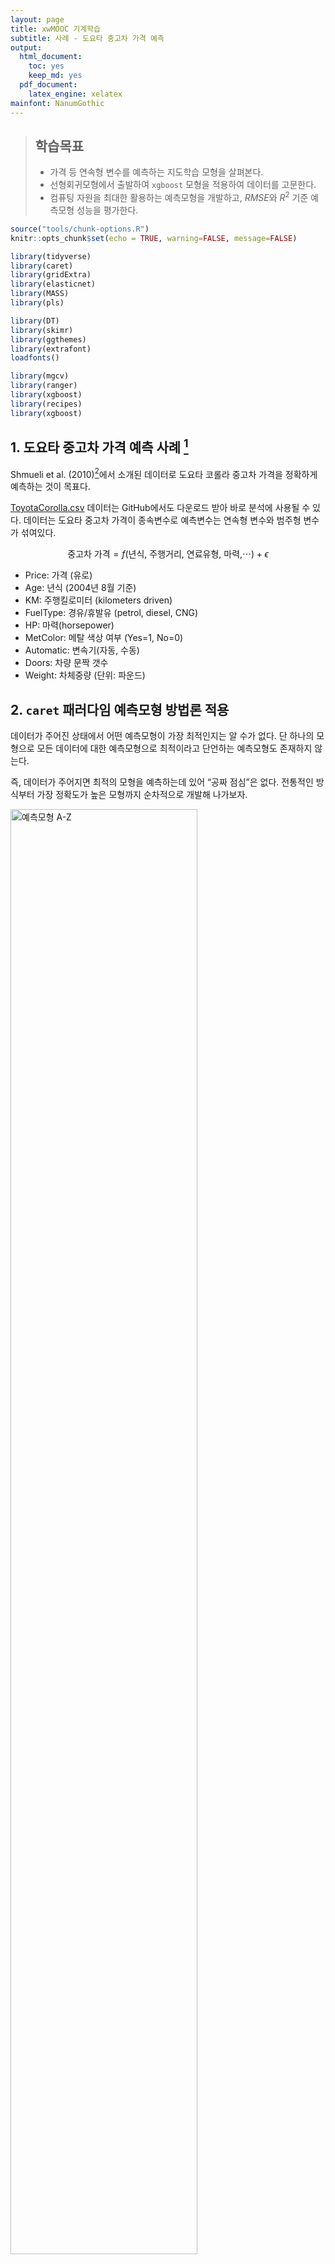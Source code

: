 ```yaml
---
layout: page
title: xwMOOC 기계학습
subtitle: 사례 - 도요타 중고차 가격 예측
output:
  html_document: 
    toc: yes
    keep_md: yes
  pdf_document:
    latex_engine: xelatex
mainfont: NanumGothic
---
```

 
> ## 학습목표 {.objectives}
>
> * 가격 등 연속형 변수를 예측하는 지도학습 모형을 살펴본다.
> * 선형회귀모형에서 출발하여 `xgboost` 모형을 적용하여 데이터를 고문한다.
> * 컴퓨팅 자원을 최대한 활용하는 예측모형을 개발하고, $RMSE$와 $R^2$ 기준 예측모형 성능을 평가한다.


``` r
source("tools/chunk-options.R")
knitr::opts_chunk$set(echo = TRUE, warning=FALSE, message=FALSE)

library(tidyverse)
library(caret)
library(gridExtra)
library(elasticnet)
library(MASS)
library(pls)

library(DT)
library(skimr)
library(ggthemes)
library(extrafont)
loadfonts()

library(mgcv)
library(ranger)
library(xgboost)
library(recipes)
library(xgboost)
```

## 1. 도요타 중고차 가격 예측 사례 [^toyota-data] {#toyota-data}

[^toyota-data]: [TOYOTA COROLLA 데이터 설명 및 R 코드](http://hedibert.org/wp-content/uploads/2014/03/toyotacorolla-R.txt)

Shmueli et al. (2010)[^toyota]에서 소개된 데이터로 도요타 코롤라 중고차 가격을 정확하게 예측하는 것이 목표다.

[^toyota]: [Shmueli, G., Patel, N.R., and Bruce, P.C.: Data Mining for Business Intelligence. Second edition. Hoboken, NJ: John Wiley & Sons, Inc., 2010](http://as.wiley.com/WileyCDA/WileyTitle/productCd-EHEP002378.html)

[ToyotaCorolla.csv](https://raw.githubusercontent.com/datailluminations/PredictingToyotaPricesBlog/master/ToyotaCorolla.csv) 
데이터는 GitHub에서도 다운로드 받아 바로 분석에 사용될 수 있다. 데이터는 도요타 중고차 가격이 종속변수로 예측변수는 연속형 변수와 범주형 변수가 섞여있다.

$$\text{중고차 가격} = f(\text{년식, 주행거리, 연료유형, 마력,} \cdots) + \epsilon$$

- Price: 가격 (유로)
- Age: 년식 (2004년 8월 기준)
- KM: 주행킬로미터 (kilometers driven)
- FuelType: 경유/휴발유 (petrol, diesel, CNG)
- HP: 마력(horsepower)
- MetColor: 메탈 색상 여부 (Yes=1, No=0)
- Automatic: 변속기(자동, 수동)
- Doors: 차량 문짝 갯수 
- Weight: 차체중량 (단위: 파운드)


## 2. `caret` 패러다임 예측모형 방법론 적용 {#caret-paradigm}

데이터가 주어진 상태에서 어떤 예측모형이 가장 최적인지는 알 수가 없다.
단 하나의 모형으로 모든 데이터에 대한 예측모형으로 최적이라고 단언하는 예측모형도 존재하지 않는다.

즉, 데이터가 주어지면 최적의 모형을 예측하는데 있어 "공짜 점심"은 없다.
전통적인 방식부터 가장 정확도가 높은 모형까지 순차적으로 개발해 나가보자.

<img src="fig/ml-predictive-model.png" alt="예측모형 A-Z" width="77%">

1. 가장 단순한 모형을 데이터에 한번 적합시키고, 예측모형 개발자의 경험과 지식을 사용하여 가장 예측을 잘하는 모형을 추출해낸다.
1. 다양한 예측모형을 모형개발자가 설정하고, R이 자동으로 특정 조건 예를 들어, $R^2$, $RMSE$, $정확도$, $민감도$, $ROC$ 등을 최적화하는 모형을 교차타당도, 훈련/검증 데이터 기준, 붓스트랩 등의 방식으로 찾아낸다.
1. 컴퓨터와 R을 사용한 예측모형개발의 경우, 시간과 자원이 많이 소요되기 때문에 가장 병렬 컴퓨팅 개념을 확장하여 작업의 효율성과 더불어 더욱 크고 복잡한 문제에 대한 예측모형을 제시한다.


### 2.1. 데이터 준비 {#prepare-toyota-data}

`readr` 팩키지를 사용하면 `read_csv` 함수에 인자로 웹URL을 넣으면 내부적으로 인터넷 데이터처리 핸들러가 있어 자동으로 불러올 수 있게 된다. `tuc.df` 데이터프레임으로 작명(Toyota Used Car)하여 데이터를 불러오고, 
`caret` 팩키지 `createDataPartition` 함수로 7:3으로 훈련데이터와 검증데이터로 쪼갠다.

```r
# library(tidyverse)
# library(caret)

# 01. 데이터 가져오기-----------------------------
# 1.1. 데이터 불러오기

tuc.df <- read_csv("https://raw.githubusercontent.com/datailluminations/PredictingToyotaPricesBlog/master/ToyotaCorolla.csv")
dim(tuc.df)

# 1.2. 훈련데이터, 검증데이터
in_train <- createDataPartition(tuc.df$Price, p = .7, list = FALSE)

tuc.train.df <- tuc.df[in_train, ]
tuc.test.df <- tuc.df[-in_train, ]
```

### 2.2. 데이터 정제 {#clean-toyota-data}

도요타 중고차 데이터가 이미 전처리되어 정제되어 있기 때문에 데이터 정제 및 전처리 과정은 생략한다.

```r
# 02. 데이터 정제 및 전처리 ---------------------
# 생략
```

## 3. 예측모형 개발 {#predictive-model-toyota-data}

전통적인 수작업 예측모형개발 과정을 살펴보고 컴퓨팅 자원과 지식을 활용한 예측모형개발 과정을 순차적으로 살펴본다.

### 3.1. 전통 수작업 예측모형 개발 {#predictive-model-in-old-way}

훈련데이터와 검증데이터로 우선 나누고 나서, 각 모형에 훈련데이터를 넣고, 적합시킨 예측모형에 검증데이터를 넣어 예측을 순서대로 진행해 나간다. 선형회귀모형, 강건 선형회귀모형, PLS(Partial Least Square, 부분최소자승법), 능선회귀모형을 예측모형으로 사용하고, 검증데이터를 넣어 성능을 예측한다.

```r
# 03. 예측 모형 개발 ----------------------------
# Y변수와 X변수 구분 ----------------------------

# 훈련 데이터
tuc.train.Y <- tuc.train.df$Price
tuc.train.X <- tuc.train.df %>% dplyr::select(-Price)

# 검증 데이터
tuc.test.Y <- tuc.test.df$Price
tuc.test.X <- tuc.test.df %>% dplyr::select(-Price)

# 예측모형 적합------------------------------

# 3.1. 선형회귀모형
tuc.lm.m <- lm(Price ~ ., data = tuc.train.df)
tuc.lm.pred <- predict(tuc.lm.m, tuc.test.X) 

tuc.lm.values <- data.frame(obs = tuc.test.Y, pred = tuc.lm.pred) 
defaultSummary(tuc.lm.values)

# 3.2. 강건 선형회귀모형
# library(MASS)
tuc.rlm.m <- rlm(Price ~ ., data = tuc.train.df)
tuc.rlm.pred <- predict(tuc.rlm.m, tuc.test.X) 

tuc.rlm.values <- data.frame(obs = tuc.test.Y, pred = tuc.rlm.pred) 
defaultSummary(tuc.rlm.values)

# 3.3. PLS (Partial Least Square)
# library(pls)
tuc.plsr.m <- plsr(Price ~ ., data = tuc.train.df)
tuc.plsr.pred <- predict(tuc.plsr.m, tuc.test.X, ncomp = 1:2) 

# 3.4. 능선 회귀모형(Ridge Regression)
# library(elasticnet)
tuc.ridge.m <- enet(x = as.matrix(tuc.train.X[,-3]), y = tuc.train.Y, lambda = 0.001)

tuc.ridge.pred <- predict(tuc.ridge.m, newx = as.matrix(tuc.test.X[,-3]), 
                          s = 1, mode = "fraction", type = "fit")

tuc.ridge.coef <- predict(tuc.ridge.m, newx = as.matrix(tuc.test.X[,-3]),  
                    s = .1, mode = "fraction", type = "coefficients")

tuc.ridge.coef$coefficients
```

검증데이터의 종속변수와 예측모형에서 나온 종속변수 예측값과 산점도를 그려본다.
모형에서 예측된 값을 잔차와 함께 산점도로 도식화한다.

```r
# 모형 시각화 -----------------------------------------------------
# 1. 선형회귀모형

p.fit <- xyplot(tuc.test.Y ~ predict(tuc.lm.m),
       type = c("p", "g"), xlab = "Predicted", ylab = "Observed")
p.resid <- xyplot(resid(tuc.lm.m) ~ predict(tuc.lm.m), add=TRUE,
       type = c("p", "g"), 
       xlab = "Predicted", ylab = "Residuals")
grid.arrange(p.fit, p.resid, ncol=2)
```

### 3.2. 컴퓨팅을 활용한 예측모형 개발  {#predictive-model-in-automatic-way}

교차타당도(cross-validation) 방법(10개 집단)을 사용해서 선형회귀모형, 강건 선형회귀모형, PLS(Partial Least Square, 부분최소자승법), 능선회귀모형, 라소 회귀방법을 적용하여 가장 최적의 모형을 선정한다.

```r
# 컴퓨팅을 활용한 예측모형 ------------------------------------------

# 0. 교차타당도 제어조건 설정
ctrl <- trainControl(method = "cv", number = 10)

# 1. 선형회귀모형
tuc.lm.tune <- train(Price ~ ., data = tuc.train.df, 
                      method = "lm", 
                      trControl = ctrl)
tuc.lm.tune

# 2. 강건 선형회귀모형
tuc.rlm.tune <- train(Price ~ ., data = tuc.train.df, 
                      method = "rlm", 
                      trControl = ctrl)
tuc.rlm.tune

# 3. 부분최소자승모형
tuc.plsr.tune <- train(Price ~ ., data = tuc.train.df, 
                       method = "pls",
                       preProc = c("center", "scale"),
                       tuneLength = 20, 
                       trControl = ctrl)
tuc.plsr.tune

# 4. 능선회귀모형
ridgeGrid <- data.frame(.lambda = seq(0, .1, length = 15))
tuc.ridge.tune <- train(tuc.train.X[,-3], tuc.train.Y, 
                        method = "ridge", 
                        tuneGrid = ridgeGrid, 
                        trControl = ctrl)
tuc.ridge.tune

# 5. 라소 회귀모형
enetGrid <- expand.grid(.lambda = c(0, 0.01, .1), 
                        .fraction = seq(.05, 1, length = 20))
tuc.lasso.tune <- train(tuc.train.X[,-3], tuc.train.Y,  
                        method = "enet", 
                        tuneGrid = enetGrid, 
                        trControl = ctrl)
tuc.lasso.tune
```

5개 모형을 $RMSE$와 $R^2$ 기준으로 가장 성능이 좋은 모형을 선정한다.

```r
tuc.comp <- resamples(list( 
  LM =tuc.lm.tune,
  RLM = tuc.rlm.tune,
  PLS = tuc.plsr.tune,
  Lasso = tuc.lasso.tune, Ridge = tuc.ridge.tune))

bwplot(tuc.comp,  layout = c(2, 1),scales = list(relation = "free"),
       xlim = list(c(0, 2500), c(0.5, 1)))
```

## 4. 예측모형 실무 {#practical-predictive-model-toyota-data}

예측모형을 실무적으로 개발할 경우 모형데이터가 준비되면 이를 모형공식과 설계행렬(design matrix)로 나누어 준비한다.
모형공식과 설계행렬을 구분할 경우 예측모형이 갈수록 복잡해지고 정교해짐에 따라 관련 실수를 사전에 바로잡을 수 있는 장점이 있다.
모형공식과 설계행렬이 준비되면 `lm`, `glm`, `ranger`, `xgboost` 등 다양한 예측모형을 적합시킨다.

도요타 중고차 가격예측같은 지도학습 예측모형 개발은 **RMSE(제곱근평균제곱오차, root mean square error)**가 최소화되는 모형을 선정한다.
물론 $R^2$ 결정계수도 활용하기도 한다. 

<img src="fig/practical_predictive_model.png" alt="예측모형 실무" width="77%" />

- mgcv: `gam` 일반화 가법모형(Generalized Additive Model)
- ranger: `Random Forest` 모형 
- xgboost: `xgboost` 모형
- recipes: 모형설계행렬 구축 

### 4.1. 데이터 전처리

도요타 중고차 데이터를 불러와서 연속형과 범주형으로 나누고 범주형 데이터는 요인으로 정의하고 각 요인 내부 수준을 설정한다.

``` r
# 0. 환경설정 -------------------------
# library(mgcv)
# library(ranger)
# library(xgboost)
# library(recipes)
# library(ranger)

# 1. 데이터 가져오기 -------------------------
tuc_dat <- read_csv("https://raw.githubusercontent.com/datailluminations/PredictingToyotaPricesBlog/master/ToyotaCorolla.csv")

# 2. 데이터 전처리 -------------------------
tuc_df <- tuc_dat %>% mutate(MetColor = factor(MetColor, levels=c(0, 1), labels=c("No Metallic", "Metallic")),
                  FuelType = factor(FuelType, levels=c("CNG", "Diesel", "Petrol")),
                  Automatic = factor(Automatic, levels=c(0, 1), labels=c("Manual", "Automatic")))

datatable(tuc_df) %>% 
    formatRound(c(1,3,8,10), digits=0)
```

### 4.2. 모형 공식 및 선형 회귀 모형 적합

데이터가 준비되면 모형공식에 따라 예측변수와 설명변수를 공식으로 지정하고 기본 선형예측 모형을 적합해본다.

``` r
# 3. 예측 회귀 모형 -------------------------
## 3.0. 회귀 모형 수식 --------------------------------
y_var <- "Price"
x_var <- setdiff(names(tuc_df), y_var)

fmla <- as.formula(paste(y_var, "~", paste(x_var, collapse="+")))

## 3.1. 기본 모형적합 --------------------------------

tuc_lm <- lm(fmla, data = tuc_dat)

tuc_df$pred <- predict(tuc_lm)

tuc_df %>% 
    mutate(resid = pred - Price) %>% 
    summarise(rmse = sqrt(mean(resid^2)))

ggplot(tuc_df, aes(x = pred, y = Price)) +
    geom_point() +
    geom_abline(color = "darkblue", size=2) +
    theme_bw(base_family="NanumGothic") +
    labs(title="도요타 중고차 예측가격과 실제 가격", x="예측가격", y="실제가격", subtitle="단위: 유로") +
    scale_y_continuous(labels=scales::comma) +
    scale_x_continuous(labels=scales::comma)
```

### 4.3. `Y` 중고차 가격 변수 변환

예측값과 실제 중고차 가격이 값이 커질수록 오차가 커지는 것과 함께, 
원래 중고차 가격 데이터가 정규분포와 차이가 나서 로그 변환을 하여 예측모형을 개발해본다.


``` r
## 3.2. Y 변수 변환 --------------------------------
### 3.2.1. 정규분포 적합 -------------------------
tuc_normal_g <- tuc_df %>% 
    ggplot(aes(x=Price)) +
    geom_histogram(aes(y = ..density..), binwidth=1000) +
    stat_function(fun = dnorm, 
                  args = list(mean = mean(tuc_df$Price), sd = sd(tuc_df$Price)), 
                  lwd = 2, col = 'red') +
    theme_bw(base_family="NanumGothic") +
    labs(title="도요타 중고차 가격 분포", x="중고차 가격", y="확률밀도(density)", subtitle="단위: 유로") +
    scale_x_continuous(labels=scales::comma)

tuc_log_g <- tuc_df %>% 
    ggplot(aes(x=log(Price))) +
    geom_histogram(aes(y = ..density..)) +
    stat_function(fun = dnorm, 
                  args = list(mean = mean(log(tuc_df$Price)), sd = sd(log(tuc_df$Price))), 
                  lwd = 2, col = 'red') +
    theme_bw(base_family="NanumGothic") +
    labs(title="도요타 중고차 로그 변환가격 분포", x="중고차 가격(로그변환)", y="", subtitle="단위: 유로") +
    scale_x_continuous(labels=scales::comma)

grid.arrange(tuc_normal_g, tuc_log_g, nrow=1)

### 3.2.2. 중고차 가격 로그변환 전후 빈도수 -------------------------
tuc_df %>% mutate(log_Price = log(Price)) %>% 
    gather(key=y_type, value=y_val, Price, log_Price) %>% 
    mutate(y_type = factor(y_type, levels=c("Price", "log_Price"))) %>% 
    ggplot(aes(x=y_val, color=y_type)) +
    geom_histogram(aes(y = ..count..)) +
    facet_wrap(~y_type, scale="free") +
    theme_bw(base_family="NanumGothic") +
    labs(title="중고차 가격 로그변환 전후 분포 비교", x="중고차 가격", y="빈도수", subtitle="단위: 유로") +
    scale_x_continuous(labels=scales::comma) +
    scale_y_continuous(labels=scales::comma) +
    theme(legend.position = "none")
```

로그로 예측가격을 변환한 후에 모형적합을 시키고 로그의 역변환 지수함수로 원래 값을 복원한다.
그리고 나서 선형모형과 성능을 RMSE로 비교한다.

``` r
### 3.2.4. 변수 변환 모형적합 --------------------------------
fmla_log <- as.formula(paste("log(Price)", "~", paste(x_var, collapse="+")))    

tuc_log_lm <- lm(fmla_log, data = tuc_dat)

tuc_df$pred_log <- exp(predict(tuc_log_lm))

tuc_df %>% 
    mutate(resid = pred - Price,
           resid_log = pred_log - Price) %>% 
    summarise(rmse = sqrt(mean(resid^2)),
              rmse_log = sqrt(mean(resid_log^2))) %>% 
    bind_cols(data.frame(rsq=broom::glance(tuc_lm)$r.squared,
                         rsq_log=broom::glance(tuc_log_lm)$r.squared))

tuc_df %>% gather(key=reg_model, value=reg_pred, pred, pred_log) %>% 
    ggplot(aes(x = reg_pred, y = Price, color=reg_model)) +
        geom_point(alpha=0.3) +
        geom_abline(size=1.3, color = "darkblue") +
        theme_bw(base_family="NanumGothic") +
        labs(title="도요타 중고차 예측가격과 실제 가격", x="예측가격", y="실제가격", subtitle="단위: 유로") +
        scale_y_continuous(labels=scales::comma) +
        scale_x_continuous(labels=scales::comma)
```

### 4.3. `X` 변수 변환

`Y` 중고차 가격을 변환해서 일정부분 성능을 높였다면 중고차 가격 `Y`와 연속형 설명변수들 간의 관계가 비선형인 것을 식별하여
GAM 모형을 통해 이를 잡아낸다.

``` r
## 3.3. X 변수 변환 --------------------------------
tuc_df %>% 
    select_if(is.numeric) %>% 
    dplyr::select(-contains("pred")) %>% 
    pairs
```

`mgcv` 팩키지 `gam`함수를 통해 비선형성을 잡아낸 예측모형 성능을 앞선 모형과 RMSE 값을 기준으로 비교한다.

``` r
fmla_gam <- as.formula(paste("Price", "~", "s(Age)+s(KM)+FuelType+s(HP)+MetColor+Automatic+s(CC)+Doors+s(Weight)"))

tuc_gam <- gam(fmla_gam, data=tuc_df, family=gaussian)

tuc_df$pred_gam <- as.numeric(predict(tuc_gam))

tuc_df %>% 
    mutate(resid = pred - Price,
           resid_log = pred_log - Price,
           resid_gam = pred_gam - Price) %>% 
    summarise(rmse = sqrt(mean(resid^2)),
              rmse_log = sqrt(mean(resid_log^2)),
              rmse_gam = sqrt(mean(resid_gam^2)))

tuc_df %>% gather(key=reg_model, value=reg_pred, pred, pred_log, pred_gam) %>% 
    mutate(reg_model = factor(reg_model, levels=c("pred", "pred_log", "pred_gam"))) %>% 
    ggplot(aes(x = reg_pred, y = Price, color=reg_model)) +
    geom_point(alpha=0.3) +
    geom_abline(size=1.3, color = "darkblue") +
    theme_bw(base_family="NanumGothic") +
    labs(title="도요타 중고차 예측가격과 실제 가격", x="예측가격", y="실제가격", subtitle="단위: 유로") +
    scale_y_continuous(labels=scales::comma) +
    scale_x_continuous(labels=scales::comma) +
    facet_wrap(~reg_model)
```

### 4.4. Random Forest 모형

xgboost가 캐글 대회를 휩쓸기 전까지 SVM과 함께 한 세대를 풍미한 `Random Forest` 모형을 적합시켜 성능이 얼마나 개선될 수 있는지 살펴보자.

``` r
## 3.4. Random Forest --------------------------------
tuc_rf <- ranger(fmla,
                 tuc_df, 
                 num.trees = 500, 
                 respect.unordered.factors = "order")

tuc_df$pred_rf <- predict(tuc_rf, tuc_df)$predictions

tuc_df %>% 
    mutate(resid = pred - Price,
           resid_log = pred_log - Price,
           resid_gam = pred_gam - Price,
           resid_rf = pred_rf - Price) %>% 
    summarise(rmse = sqrt(mean(resid^2)),
              rmse_log = sqrt(mean(resid_log^2)),
              rmse_gam = sqrt(mean(resid_gam^2)),
              rmse_rf = sqrt(mean(resid_rf^2)))

tuc_df %>% gather(key=reg_model, value=reg_pred, pred, pred_log, pred_gam, pred_rf) %>% 
    mutate(reg_model = factor(reg_model, levels=c("pred", "pred_log", "pred_gam", "pred_rf"))) %>% 
    ggplot(aes(x = reg_pred, y = Price, color=reg_model)) +
    geom_point(alpha=0.3) +
    geom_abline(size=1.3, color = "darkblue") +
    theme_bw(base_family="NanumGothic") +
    theme(axis.text.y = element_text(vjust = 0),
          legend.position = "top",
          legend.box = "horizontal",
          legend.direction = "horizontal") +
    labs(title="도요타 중고차 예측가격과 실제 가격", x="예측가격", y="실제가격", 
         subtitle="단위: 유로", color="모형") +
    scale_y_continuous(labels=scales::comma) +
    scale_x_continuous(labels=scales::comma) +
    facet_wrap(~reg_model) +
    guides(fill = guide_legend(nrow = 1))
```

### 4.4. Random Forest 모형

[캐글(Kaggle)](https://www.kaggle.com/) 대회를 통해 `xgboost`가 두각을 나타내면서 
[xgboost: Extreme Gradient Boosting](https://cran.r-project.org/web/packages/xgboost/) 팩키지도 많이 사용되고 있다.
특히, xgboost 팩키지는 2016년 [John Chambers 상](http://stat-computing.org/awards/jmc/winners.html)을 수상하기도 했다.
xgboost를 사용할 때 R에서 요인형 데이터를 자체 변환하는 기능을 제공하지 않기 때문에 가변수코딩(원핫인코딩, one-hot-encoding)을 
사전에 실시하고 나서 `xgboost` 예측모형함수에 넣어줘야 기대했던 결과가 나올 수 있는 점을 유념한다.

``` r
## 3.5. xgboost --------------------------------
tuc_rec <- recipe(fmla, data=tuc_df)

tuc_rec <- tuc_rec %>% 
    step_dummy(all_nominal())

tuc_dm <- prepare(tuc_rec)

tuc_clean_df <- bake(tuc_dm, newdata = tuc_df) 


tuc_xgb <- xgboost(data = as.matrix(tuc_clean_df), 
             label = tuc_df$Price,
             nrounds = 100,
             objective = "reg:linear",
             eta = 0.3,
             max_depth = 6,
             verbose = 0)

tuc_df$pred_xgb <- predict(tuc_xgb, as.matrix(tuc_clean_df))

tuc_df %>% 
    mutate(resid = pred - Price,
           resid_log = pred_log - Price,
           resid_gam = pred_gam - Price,
           resid_rf = pred_rf - Price,
           resid_xgb = pred_xgb - Price) %>% 
    summarise(rmse = sqrt(mean(resid^2)),
              rmse_log = sqrt(mean(resid_log^2)),
              rmse_gam = sqrt(mean(resid_gam^2)),
              rmse_rf = sqrt(mean(resid_rf^2)),
              rmse_xgb = sqrt(mean(resid_xgb^2)))

tuc_df %>% gather(key=reg_model, value=reg_pred, pred, pred_log, pred_gam, pred_rf, pred_xgb) %>% 
    mutate(reg_model = factor(reg_model, levels=c("pred", "pred_log", "pred_gam", "pred_rf", "pred_xgb"))) %>% 
    ggplot(aes(x = reg_pred, y = Price, color=reg_model)) +
    geom_point(alpha=0.3) +
    geom_abline(size=1.0, color = "darkblue") +
    theme_bw(base_family="NanumGothic") +
    theme(axis.text.y = element_text(vjust = 0),
          legend.position = "top",
          legend.box = "horizontal",
          legend.direction = "horizontal") +
    labs(title="도요타 중고차 예측가격과 실제 가격", x="예측가격", y="실제가격", 
         subtitle="단위: 유로", color="모형") +
    scale_y_continuous(labels=scales::comma) +
    scale_x_continuous(labels=scales::comma) +
    facet_wrap(~reg_model) +
    guides(fill = guide_legend(nrow = 1))
```